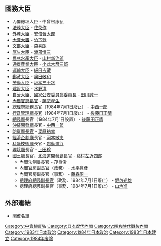 {{日本内閣記事
|內閣名 = 第二次中曾根内閣
|假名 = だいにじなかそねないかく
|羅馬字 = Dainiji Nakasone Naikaku
|代數 = 72
|首相名 = 中曾根康弘
|前職 = 日本[[眾議院_(日本)|眾議院議員]]、[[自由民主黨總裁|自由民主黨總裁]]
|成立年 = 1983年
|成立月日 = 12月27日
|總辭年 = 1984年
|總辭月日 = 11月1日
|執政黨 = [[自由民主黨_(日本)|自由民主黨]]<br />[[新自由俱樂部|新自由俱樂部]]
|成員名單 = http://www.kantei.go.jp/jp/rekidai/kakuryo/72.html
|職務 = [[眾議院_(日本)|眾議院議員]]、[[自由民主黨總裁|自由民主黨總裁]]
}}

== 國務大臣 ==
* 內閣總理大臣 - 中曾根康弘
* [[法務大臣|法務大臣]] - [[住榮作|住榮作]]
* [[外務大臣_(日本)|外務大臣]] - [[安倍晉太郎|安倍晉太郎]]
* [[大藏大臣|大藏大臣]] - [[竹下登|竹下登]]
* [[文部大臣|文部大臣]] - [[森喜朗|森喜朗]]
* [[厚生大臣|厚生大臣]] - [[渡部恒三|渡部恒三]]
* [[農林水產大臣|農林水產大臣]] - [[山村新治郎_(十一代目)|山村新治郎]]
* [[通商產業大臣|通商產業大臣]] - [[小此木彥三郎|小此木彥三郎]]
* [[運輸大臣|運輸大臣]] - [[細田吉藏|細田吉藏]]
* [[郵政大臣|郵政大臣]] - [[奥田敬和|奥田敬和]]
* [[勞動大臣|勞動大臣]] - [[坂本三十次|坂本三十次]]
* [[建設大臣|建設大臣]] - [[水野清|水野清]]
* [[自治大臣|自治大臣]]、[[國家公安委員會委員長|國家公安委員會委員長]] - [[田川誠一|田川誠一]]
* [[內閣官房長官|內閣官房長官]] - [[藤波孝生|藤波孝生]]
* [[總理府|總理府]]總務長官（1984年7月1日廢止） - [[中西一郎|中西一郎]]
* [[行政管理廳長官|行政管理廳長官]]（1984年7月1日廢止） - [[後藤田正晴|後藤田正晴]]
* [[總務廳_(日本)|總務廳]]長官（1984年7月1日設置） - [[後藤田正晴|後藤田正晴]]
* [[沖繩開發廳|沖繩開發廳]]長官 - [[中西一郎|中西一郎]]
* [[防衛廳長官|防衛廳長官]] - [[栗原祐幸|栗原祐幸]]
* [[經濟企劃廳|經濟企劃廳]]長官 - [[河本敏夫|河本敏夫]]
* [[科學技術廳|科學技術廳]]長官 - [[岩動道行|岩動道行]]
* [[環境省|環境廳]]長官 - [[上田稔|上田稔]]
* [[國土廳|國土廳]]長官、[[北海道開發廳|北海道開發廳]]長官 - [[稻村左近四郎|稻村左近四郎]]
** [[內閣法制局|內閣法制局]]長官 - [[茂串俊|茂串俊]]
** [[內閣官房副長官|內閣官房副長官]]（政務） - [[水平豐彥|水平豐彥]]
** 內閣官房副長官（事務） - [[藤森昭一|藤森昭一]]
** [[總理府總務副長官|總理府總務副長官]]（政務、1984年7月1日廢止） - [[堀內光雄|堀內光雄]] 
** 總理府總務副長官（事務、1984年7月1日廢止） - [[山地進|山地進]]

== 外部連結 ==
* [http://www.kantei.go.jp/jp/rekidai/kakuryo/72.html 閣僚名單]

{{第二次中曾根內閣}}
{{日本歷代內閣|[[第1次中曾根內閣|第一次中曾根內閣]]|第二次中曾根內閣|1983年12月27日 - 1984年11月1日|[[第二次中曾根內閣_(第一次改造)|第二次中曾根第一次改造內閣]]}}

{{DEFAULTSORT:Nakasone Yasuhiro 2}}
[[Category:中曾根康弘|Category:中曾根康弘]]
[[Category:日本歷代內閣|Category:日本歷代內閣]]
[[Category:昭和時代戰後內閣|Category:昭和時代戰後內閣]]
[[Category:1983年日本政治|Category:1983年日本政治]]
[[Category:1984年日本政治|Category:1984年日本政治]]
[[Category:1983年日本建立|Category:1983年日本建立]]
[[Category:1984年废除|Category:1984年废除]]